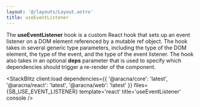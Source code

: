 ```yaml
---
layout: '@/layouts/Layout.astro'
title: useEventListener
---
```



The **useEventListener** hook is a custom React hook that sets up an event listener on a DOM element referenced by a mutable ref object. The hook takes in several generic type parameters, including the type of the DOM element, the type of the event, and the type of the event listener. The hook also takes in an optional **deps** parameter that is used to specify which dependencies should trigger a re-render of the component.

<StackBlitz
  client:load
  dependencies={{
    '@aracna/core': 'latest',
    '@aracna/react': 'latest',
    '@aracna/web': 'latest'
  }}
  files={SB_USE_EVENT_LISTENER}
  template='react'
  title='useEventListener'
  console
/>
